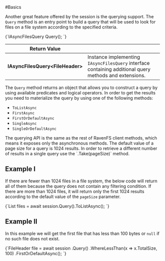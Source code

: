 
#Basics

Another great feature offered by the session is the querying support. The `Query` method is an entry point to build a query that will be used to look for files on a file system according to the specified criteria.



<TabItem value="query_1" label="query_1">
<CodeBlock language="csharp">
{`IAsyncFilesQuery<FileHeader> Query();
`}
</CodeBlock>
</TabItem>

| Return Value | |
| ------------- | ------------- |
| **IAsyncFilesQuery&lt;FileHeader&gt;** | Instance implementing `IAsyncFilesQuery` interface containing additional query methods and extensions. |


The `Query` method returns an object that allows you to construct a query by using available predicates and logical operators.
In order to get the results you need to materialize the query by using one of the following methods:

* `ToListAsync`
* `FirstAsync`
* `FirstOrDefaultAsync`
* `SingleAsync`
* `SingleOrDefaultAsync`

<Admonition type="info" title="Async API" id="async-api" href="#async-api">
The querying API is the same as the rest of RavenFS client methods, which means it exposes only the asynchronous methods.
</Admonition>

<Admonition type="note" title="Default page size" id="default-page-size" href="#default-page-size">
The default value of a page size for a query is 1024 results. In order to retrieve a different number of results in a single query use the `.Take(pageSize)` method.
</Admonition>

## Example I

If there are fewer than 1024 files in a file system, the below code will return all of them because the query does not contain any filtering condition. If there are more than 1024 files, it will return only the first 1024 results according to the default value of the `pageSize` parameter.

<TabItem value="query_2" label="query_2">
<CodeBlock language="csharp">
{`List<FileHeader> files = await session.Query().ToListAsync();
`}
</CodeBlock>
</TabItem>

## Example II

In this example we will get the first file that has less than 100 bytes or `null` if no such file does not exist.

<TabItem value="query_3" label="query_3">
<CodeBlock language="csharp">
{`FileHeader file = await session
					.Query()
					.WhereLessThan(x => x.TotalSize, 100)
					.FirstOrDefaultAsync();
`}
</CodeBlock>
</TabItem>



